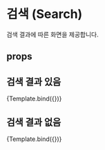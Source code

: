 
<Meta title='Component/Search' component={Search} />


# 검색 (Search)

검색 결과에 따른 화면을 제공합니다.

## props

<ArgsTable of={Search} />

## 검색 결과 있음

<Canvas>
  <Story
    name='검색 결과 있음'
    args={{
      searchText: '과일',
      results: ['사과', '배', '감', '귤']
    }}
  >
    {Template.bind({})}
  </Story>
</Canvas>

## 검색 결과 없음

<Canvas>
  <Story
    name='검색 결과 없음'
    args={{
      searchText: '!$%$@#$#%'
    }}
  >
    {Template.bind({})}
  </Story>
</Canvas>
